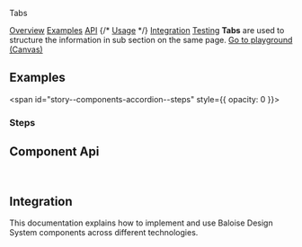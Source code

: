 
<bal-doc-banner id="story--components-tabs--basic" status="rebranded,sass">Tabs</bal-doc-banner>

<bal-doc-tabs>
  <a href="#story--components-tabs--basic">Overview</a>
  <a href="#examples">Examples</a>
  <a href="#component-api">API</a>
  {/* <a href="#usage">Usage</a> */}
  <a href="#integration">Integration</a>
  <a href="#testing">Testing</a>
</bal-doc-tabs>

<bal-doc-lead>
  <b>Tabs</b> are used to structure the information in sub section on the same page.
</bal-doc-lead>

<Canvas withSource="open">
  <Story id="components-tabs--basic" />
</Canvas>

<bal-doc-app>
  <bal-button-group class="mb-6" position="center">
    <a class="button is-primary" href="?path=/story/components-tabs--basic">
      Go to playground (Canvas)
    </a>
  </bal-button-group>
</bal-doc-app>

## Examples

<span id="story--components-accordion--steps" style={{ opacity: 0 }}></span>

### Steps

<Canvas>
  <Story id="components-tabs--steps" />
</Canvas>

## Component Api


<Description markdown={readme} />
<Description markdown={tabItem} />

<br />

## Integration

This documentation explains how to implement and use Baloise Design System components across different technologies.

<bal-doc-link-list>
  <a href="?path=/docs/getting-started-html5-overview--page">
    <bal-doc-link-list-item template="html5"></bal-doc-link-list-item>
  </a>
  <a href="?path=/docs/getting-started-vue-overview--page">
    <bal-doc-link-list-item template="vue"></bal-doc-link-list-item>
  </a>
  <a href="?path=/docs/getting-started-angular-overview--page">
    <bal-doc-link-list-item template="angular"></bal-doc-link-list-item>
  </a>
  <a href="?path=/docs/getting-started-react-overview--page">
    <bal-doc-link-list-item template="react"></bal-doc-link-list-item>
  </a>
</bal-doc-link-list>


<Description markdown={testing} />

<bal-doc-github link="/components/bal-tabs/stories/bal-tabs.docs.mdx"></bal-doc-github>

